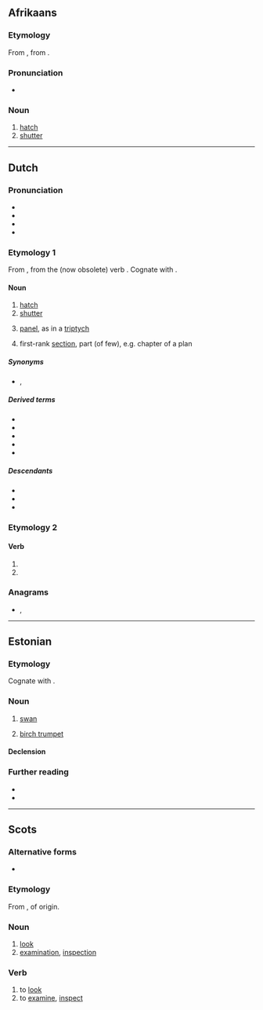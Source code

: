 {{also|Luik}}
==Afrikaans==

===Etymology===
From {{inh|af|nl|luik}}, from {{inh|af|dum|luke}}.

===Pronunciation===
* {{IPA|af|/lœy̯k/}}

===Noun===
{{af-noun|luike}}

# [[hatch]]
# [[shutter]]

----

==Dutch==

===Pronunciation===
* {{IPA|nl|/lœy̯k/}}
* {{audio|nl|Nl-luik.ogg|Audio}}
* {{hyphenation|nl|luik}}
* {{rhymes|nl|œy̯k|s=1}}

===Etymology 1===
From {{inh|nl|dum|luke}}, from the (now obsolete) verb {{m|nl|luiken}}. Cognate with {{cog|de|Luke}}.

====Noun====
{{nl-noun|n|-en|luikje}}

# [[hatch]]
# [[shutter]]
# {{lb|nl|arts}} [[panel]], as in a [[triptych]]
# {{lb|nl|figuratively}} first-rank [[section]], part (of few), e.g. chapter of a plan

=====Synonyms=====
* {{sense|shutter}} {{l|nl|blind}}, {{l|nl|blinde}}

=====Derived terms=====
* {{l|nl|drieluik}}
* {{l|nl|scheepsluik}}
* {{l|nl|rolluik}}
* {{l|nl|tweeluik}}
* {{l|nl|valluik}}

=====Descendants=====
* {{desc|af|luik}}
* {{desc|ru|люк|bor=1}}
* {{desc|srn|loiki|bor=1}}

===Etymology 2===
{{nonlemma}}

====Verb====
{{head|nl|verb form}}

# {{nl-verb form of|p=1|n=sg|t=pres|m=ind|luiken}}
# {{nl-verb form of|m=imp|luiken}}

===Anagrams===
* {{l|nl|Kuil}}, {{l|nl|kuil}}

----

==Estonian==
{{wp|Luik|mul=Karjapasun|mullabel=Luik (musikainstrument)|lang=et}}

===Etymology===
Cognate with {{cog|krl|luikku||goose}}.

===Noun===
{{et-noun|luige|luike}}

# [[swan]]
# {{lb|et|Western}} [[birch trumpet]]
#: {{syn|et|karjapasun|tõri|piibar|q2=Islands|q3=Tartu}}

====Declension====
{{et-decl-külm|luik|luig|e}}

===Further reading===
* {{R:EKSS}}
* {{R:Sõnaveeb}}

{{c|et|Anatids|Musical instruments}}

----

==Scots==

===Alternative forms===
* {{alter|sco|leuk|luke}}

===Etymology===
From {{inh|sco|ang|lōcian}}, of {{der|sco|gmw|-}} origin.

===Noun===
{{sco-noun}}

# [[look]]
# [[examination]], [[inspection]]

===Verb===
{{sco-verb|luiks|luikin|luikit|luikit}}

# to [[look]]
# to [[examine]], [[inspect]]